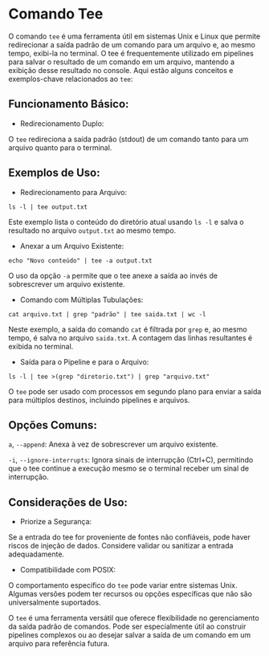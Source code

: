 # Comando Tee

O comando `tee` é uma ferramenta útil em sistemas Unix e Linux que permite redirecionar a saída padrão de um comando para um arquivo e, ao mesmo tempo, exibi-la no terminal. O tee é frequentemente utilizado em pipelines para salvar o resultado de um comando em um arquivo, mantendo a exibição desse resultado no console. Aqui estão alguns conceitos e exemplos-chave relacionados ao `tee`:

## Funcionamento Básico:

- Redirecionamento Duplo:

O `tee` redireciona a saída padrão (stdout) de um comando tanto para um arquivo quanto para o terminal.

## Exemplos de Uso:

- Redirecionamento para Arquivo:

`ls -l | tee output.txt`

Este exemplo lista o conteúdo do diretório atual usando `ls -l` e salva o resultado no arquivo `output.txt` ao mesmo tempo.

- Anexar a um Arquivo Existente:

`echo "Novo conteúdo" | tee -a output.txt`

O uso da opção `-a` permite que o tee anexe a saída ao invés de sobrescrever um arquivo existente.

- Comando com Múltiplas Tubulações:

`cat arquivo.txt | grep "padrão" | tee saida.txt | wc -l`

Neste exemplo, a saída do comando `cat` é filtrada por `grep` e, ao mesmo tempo, é salva no arquivo `saida.txt`. A contagem das linhas resultantes é exibida no terminal.

- Saída para o Pipeline e para o Arquivo:

`ls -l | tee >(grep "diretorio.txt") | grep "arquivo.txt"`

O `tee` pode ser usado com processos em segundo plano para enviar a saída para múltiplos destinos, incluindo pipelines e arquivos.

## Opções Comuns:

`a`, `--append`:
Anexa à vez de sobrescrever um arquivo existente.

`-i`, `--ignore-interrupts`:
Ignora sinais de interrupção (Ctrl+C), permitindo que o tee continue a execução mesmo se o terminal receber um sinal de interrupção.

## Considerações de Uso:

- Priorize a Segurança:

Se a entrada do tee for proveniente de fontes não confiáveis, pode haver riscos de injeção de dados. Considere validar ou sanitizar a entrada adequadamente.

- Compatibilidade com POSIX:

O comportamento específico do `tee` pode variar entre sistemas Unix. Algumas versões podem ter recursos ou opções específicas que não são universalmente suportados.

O `tee` é uma ferramenta versátil que oferece flexibilidade no gerenciamento da saída padrão de comandos. Pode ser especialmente útil ao construir pipelines complexos ou ao desejar salvar a saída de um comando em um arquivo para referência futura.